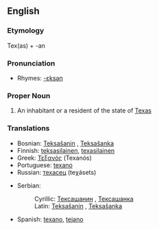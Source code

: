 ==English==

===Etymology===
Tex(as) + -an

===Pronunciation===
*Rhymes: [[Rhymes:English:-ɛksən|-ɛksən]]

===Proper Noun===
{{en-proper noun|Texans}}
# An inhabitant or a resident of the state of [[Texas]]

===Translations===
{{top}}
*Bosnian: [[Teksašanin#Bosnian|Teksašanin]] {{m}}, [[Teksašanka#Bosnian|Teksašanka]] {{f}}
*Finnish: [[teksasilainen]], [[texasilainen]]
*Greek: [[Τεξανός]] (Texanós) {{m}}
*Portuguese: [[texano]] {{m}}
*Russian: [[техасец]] (teχásets) {{m}}
{{mid}}
*Serbian: 
*:Cyrillic: [[Тексашанин#Serbian|Тексашанин]] {{m}}, [[Тексашанка#Serbian|Тексашанка]] {{f}}
*:Latin: [[Teksašanin#Serbian|Teksašanin]] {{m}}, [[Teksašanka#Serbian|Teksašanka]] {{f}}
*Spanish: [[texano]], [[tejano]] {{m}}
{{bottom}}